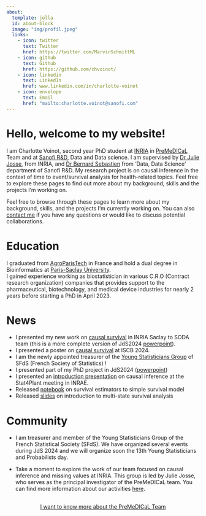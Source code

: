 ```yaml
---
about:
  template: jolla
  id: about-block
  image: "img/profil.jpeg"
  links:
    - icon: twitter
      text: Twitter
      href: https://twitter.com/MarvinSchmittML
    - icon: github
      text: Github
      href: https://github.com/chvoinot/
    - icon: linkedin
      text: LinkedIn
      href: www.linkedin.com/in/charlotte-voinot
    - icon: envelope
      text: Email
      href: "mailto:charlotte.voinot@sanofi.com"  
---
```


::: {#about-block}
:::

# Hello, welcome to my website!

I am Charlotte Voinot, second year PhD student at [INRIA](https://www.inria.fr/en) in [PreMeDICaL](https://team.inria.fr/premedical/) Team and at [Sanofi R&D](https://www.sanofi.com/en), Data and Data science.
I am supervised by [Dr Julie Josse](https://juliejosse.com/), from INRIA, and [Dr Bernard Sebastien](https://www.linkedin.com/in/bernard-sebastien-b355a250/) from ‘Data, Data Science’ department of Sanofi R&D.
My research project is on causal inference in the context of time to event/survival analysis for health-related topics.
Feel free to explore these pages to find out more about my background, skills and the projects I’m working on.

Feel free to browse through these pages to learn more about my background, skills, and the projects I'm currently working on. You can also [contact me](mailto:charlotte.voinot@sanofi.com) if you have any questions or would like to discuss potential collaborations.

# Education 

I graduated from [AgroParisTech](https://www.agroparistech.fr/en) in France and hold a dual degree in Bioinformatics at [Paris-Saclay University](https://www.universite-paris-saclay.fr/en/).  
I gained experience working as biostatistician in various C.R.O (Contract research organization) companies that provides support to the pharmaceutical, biotechnology, and medical device industries for nearly 2 years before starting a PhD in April 2023.  


# News

- I presented my new work on [causal survival](https://chvoinot.github.io/presentations/) in INRIA Saclay to SODA team (this is a more complete version of JdS2024 [powerpoint](https://chvoinot.github.io/presentations/)).
- I presented a poster on [causal survival](https://chvoinot.github.io/presentations/) at ISCB 2024.
- I am the newly appointed treasurer of the [Young Statisticians Group](https://www.sfds.asso.fr/en/jeunes_statisticiens/468-les_jeunes_statisticiens/) of SFdS (French Society of Statistics) ! 
- I presented part of my PhD project in JdS2024 ([powerpoint](https://chvoinot.github.io/presentations/)) 
- I presented an [introduction presentation](https://chvoinot.github.io/presentations/) on causal inference at the Stat4Plant meeting in INRAE.
- Released [notebook](https://chvoinot.github.io/presentations/) on survival estimators to simple survival model   
- Released [slides](https://chvoinot.github.io/presentations/) on introduction to multi-state survival analysis


# Community 

- I am treasurer and member of the Young Statisticians Group of the French Statistical Society (SFdS).
We have organized several events during JdS 2024 and we will organize soon the 13th Young Statisticians and Probabilists day.

- Take a moment to explore the work of our team focused on causal inference and missing values at INRIA. This group is led by Julie Josse, who serves as the principal investigator of the PreMeDICaL team. You can find more information about our activities [here](https://misscausal.gitlabpages.inria.fr/misscausal.gitlab.io/index.html).



```{=html}
<div  style="margin: 30px; text-align: center;">
<a class="btn btn-primary" href="https://team.inria.fr/premedical/" role="button" target="_blank" style="padding: 15px 30px;">I want to know more about the PreMeDICaL Team</a>
</div>
```

